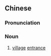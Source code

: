 ==Chinese==
{{zh-forms}}

===Pronunciation===
{{zh-pron
|m=cūnkǒu
|cat=n
}}

===Noun===
{{zh-noun}}

# [[village]] [[entrance]]